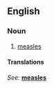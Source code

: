 ==English==

===Noun===
{{en-noun}}

# [[measles]]

====Translations====
{{top}}
''See:'' '''[[measles]]'''
{{bottom}}